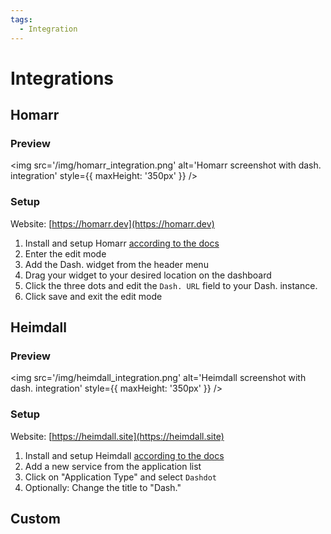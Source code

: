 ```yaml
---
tags:
  - Integration
---
```


# Integrations

## Homarr

### Preview

<img
  src='/img/homarr_integration.png'
  alt='Homarr screenshot with dash. integration'
  style={{ maxHeight: '350px' }}
/>

### Setup

Website: [https://homarr.dev](https://homarr.dev)

1. Install and setup Homarr [according to the docs](https://homarr.dev/docs/introduction/installation)
2. Enter the edit mode
3. Add the Dash. widget from the header menu
4. Drag your widget to your desired location on the dashboard
5. Click the three dots and edit the `Dash. URL` field to your Dash. instance.
6. Click save and exit the edit mode

## Heimdall

### Preview

<img
  src='/img/heimdall_integration.png'
  alt='Heimdall screenshot with dash. integration'
  style={{ maxHeight: '350px' }}
/>

### Setup

Website: [https://heimdall.site](https://heimdall.site)

1. Install and setup Heimdall [according to the docs](https://github.com/linuxserver/Heimdall/discussions/778)
2. Add a new service from the application list
3. Click on "Application Type" and select `Dashdot`
4. Optionally: Change the title to "Dash."

## Custom


<DocCardList items={useCurrentSidebarCategory().items} />
